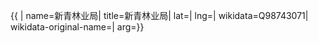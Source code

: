 {{ {{{1|PRC admin/showdata}}}|
name=新青林业局|
title=新青林业局|
lat=|
lng=|
wikidata=Q98743071|
wikidata-original-name=|
arg={{{arg|}}}}}